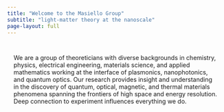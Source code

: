```yaml
---
title: "Welcome to the Masiello Group"
subtitle: "light-matter theory at the nanoscale"
page-layout: full
---
```


::::{.cmm-background}
::: {.content-container}
::: {.top-story }


::: grid
::: {.g-col-12 .g-col-lg-4 .top-story-text .sand-background style="padding: 15px;"}

We are a group of theoreticians with diverse backgrounds in chemistry, physics, electrical engineering, materials science, and applied mathematics working at the interface of plasmonics, nanophotonics, and quantum optics. Our research provides insight and understanding in the discovery of quantum, optical, magnetic, and thermal materials phenomena spanning the frontiers of high space and energy resolution. Deep connection to experiment influences everything we do.
:::
::: {.g-col-12 .g-col-lg-8 .top-story-img}
<!-- ![](images/cmm5.jpg) -->
:::
:::



:::
:::
::::